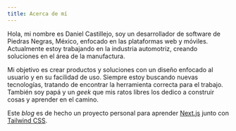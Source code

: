 ```yaml
---
title: Acerca de mí
---
```


Hola, mi nombre es Daniel Castillejo, soy un desarrollador de software de Piedras Negras, México, enfocado en las plataformas web y móviles. Actualmente estoy trabajando en la industria automotriz, creando soluciones en el área de la manufactura.

Mi objetivo es crear productos y soluciones con un diseño enfocado al usuario y en su facilidad de uso. Siempre estoy buscando nuevas tecnologías, tratando de encontrar la herramienta correcta para el trabajo. También soy papá y un _geek_ que mis ratos libres los dedico a construir cosas y aprender en el camino.

Este _blog_ es de hecho un proyecto personal para aprender [Next.js](https://nextjs.org) junto con [Tailwind CSS](https://tailwindcss.com).
